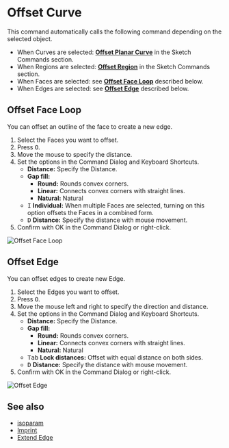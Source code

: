 
# Offset Curve

<Reference shortcut="O" command="Offset Curve" button="Right of Command Bar" />

This command automatically calls the following command depending on the selected object.
   - When Curves are selected: [**Offset Planar Curve**](../sketch/offset-curve#offset-planar-curve) in the Sketch Commands section.
   - When Regions are selected: [**Offset Region**](../sketch/offset-curve#offset-region) in the Sketch Commands section.
   - When Faces are selected: see [**Offset Face Loop**](#offset-face-loop) described below.
   - When Edges are selected: see [**Offset Edge**](#offset-edge) described below.

## Offset Face Loop

You can offset an outline of the face to create a new edge.

1. Select the Faces you want to offset.
2. Press <kbd>O</kbd>.
3. Move the mouse to specify the distance.
4. Set the options in the Command Dialog and Keyboard Shortcuts.
   - **Distance:** Specify the Distance.
   - **Gap fill:**
        - **Round:** Rounds convex corners.
        - **Linear:** Connects convex corners with straight lines.
        - **Natural:** Natural
   - <kbd>I</kbd> **Individual:** When multiple Faces are selected, turning on this option offsets the Faces in a combined form.
   - <kbd>D</kbd> **Distance:** Specify the distance with mouse movement.
5. Confirm with OK in the Command Dialog or right-click.

![Offset Face Loop](/img/offset-face-loop.gif)

## Offset Edge

You can offset edges to create new Edge.

1. Select the Edges you want to offset.
2. Press <kbd>O</kbd>.
3. Move the mouse left and right to specify the direction and distance.
4. Set the options in the Command Dialog and Keyboard Shortcuts.
   - **Distance:** Specify the Distance.
   - **Gap fill:**
        - **Round:** Rounds convex corners.
        - **Linear:** Connects convex corners with straight lines.
        - **Natural:** Natural
   - <kbd>Tab</kbd> **Lock distances:** Offset with equal distance on both sides.
   - <kbd>D</kbd> **Distance:** Specify the distance with mouse movement.
5. Confirm with OK in the Command Dialog or right-click.

![Offset Edge](/img/offset-edge.gif)

## See also
- [isoparam](./isoparam)
- [Imprint](./imprint)
- [Extend Edge](./extend-edge)